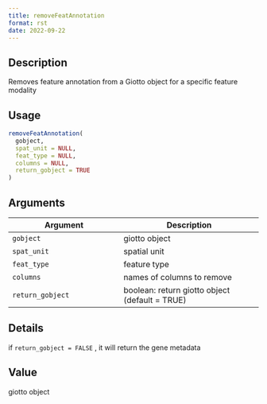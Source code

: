 ```yaml
--- 
title: removeFeatAnnotation 
format: rst 
date: 2022-09-22 
--- 
```


## Description

Removes feature annotation from a Giotto object for a specific feature modality


## Usage

```r
removeFeatAnnotation(
  gobject,
  spat_unit = NULL,
  feat_type = NULL,
  columns = NULL,
  return_gobject = TRUE
)
```


## Arguments

Argument      |Description
------------- |----------------
`gobject`     |     giotto object
`spat_unit`     |     spatial unit
`feat_type`     |     feature type
`columns`     |     names of columns to remove
`return_gobject`     |     boolean: return giotto object (default = TRUE)


## Details

if `return_gobject = FALSE` , it will return the gene metadata


## Value

giotto object


